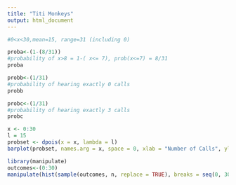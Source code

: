```yaml
---
title: "Titi Monkeys"
output: html_document
---
```


```r
#0<x<30,mean=15, range=31 (including 0)

proba<-(1-(8/31))
#probability of x>8 = 1-( x<= 7), prob(x<=7) = 8/31
proba
```
```r
probb<-(1/31)
#probability of hearing exactly 0 calls
probb
```

```r
probc<-(1/31)
#probability of hearing exactly 3 calls
probc
```

```r
x <- 0:30
l = 15
probset <- dpois(x = x, lambda = l)
barplot(probset, names.arg = x, space = 0, xlab = "Number of Calls", ylab = "Probability", main = "Probability Mass Function")
```
```r
library(manipulate)
outcomes<-(0:30)
manipulate(hist(sample(outcomes, n, replace = TRUE), breaks = seq(0, 30, 1), col = "purple", probability = TRUE, main = paste("Histogram of Outcomes of ", n, " Days of Listening", sep = ""), xlab = "Number of Calls", ylab = "probability", xlim = c(0,30), ylim = c(0, .09)), n = slider(0, 10000, initial = 104, step = 100))
```
